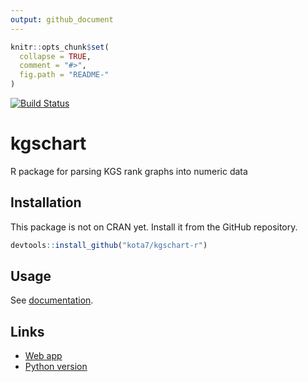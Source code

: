 ```yaml
---
output: github_document
---
```


<!-- README.md is generated from README.Rmd. Please edit that file -->

```r
knitr::opts_chunk$set(
  collapse = TRUE,
  comment = "#>",
  fig.path = "README-"
)
```


[![Build Status](https://travis-ci.org/kota7/kgschart-r.svg?branch=master)](https://travis-ci.org/kota7/kgschart-r)


kgschart
========
R package for parsing KGS rank graphs into numeric data


## Installation

This package is not on CRAN yet. Install it from the GitHub repository. 

```R
devtools::install_github("kota7/kgschart-r")
```

## Usage

See [documentation](https://kota7.github.io/kgschart-r/).


## Links

- [Web app](https://kota.shinyapps.io/kgschart-app/)
- [Python version](https://github.com/kota7/kgschart)
